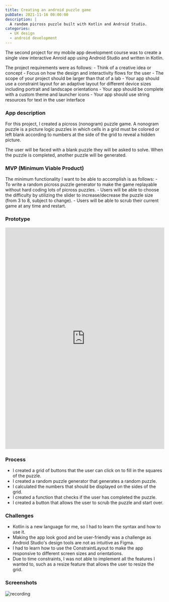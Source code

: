 ---
title: Creating an android puzzle game
pubDate: 2021-11-16 00:00:00
description: |
  A random picross puzzle built with Kotlin and Android Studio.
categories:
  - UX design
  - android development
---

The second project for my mobile app development course was to create a single view interactive Anroid app using Android Studio and written in Kotlin.

The project requirements were as follows:
    - Think of a creative idea or concept
    - Focus on how the design and interactivity flows for the user
    - The scope of your project should be larger than that of a lab
    - Your app should use a constraint layout for an adaptive layout for different device sizes including portrait and landscape orientations
    - Your app should be complete with a custom theme and launcher icons
    - Your app should use string resources for text in the user interface

### App description
For this project, I created a picross (nonogram) puzzle game. A nonogram puzzle is a picture logic puzzles in which cells in a grid must be colored or left blank according to numbers at the side of the grid to reveal a hidden picture.

The user will be faced with a blank puzzle they will be asked to solve. When the puzzle is completed, another puzzle will be generated. 

### MVP (Minimum Viable Product)

The minimum functionality I want to be able to accomplish is as follows:
    - To write a random picross puzzle generator to make the game replayable without hard coding lots of picross puzzles.
    - Users will be able to choose the difficulty by utilizing the slider to increase/decrease the puzzle size (from 3 to 8, subject to change).
    - Users will be able to scrub their current game at any time and restart.

### Prototype
<iframe style="border: 1px solid rgba(0, 0, 0, 0.1);" width="100%" height="700px" src="https://www.figma.com/embed?embed_host=share&url=https%3A%2F%2Fwww.figma.com%2Fproto%2FCHxpfjPtnmGTiDrscs5vkA%2FEndless-Picross%3Fnode-id%3D4%253A2%26starting-point-node-id%3D4%253A2" allowfullscreen></iframe> 

### Process
- I created a grid of buttons that the user can click on to fill in the squares of the puzzle.
- I created a random puzzle generator that generates a random puzzle.
- I calculated the numbers that should be displayed on the sides of the grid.
- I created a function that checks if the user has completed the puzzle.
- I created a button that allows the user to scrub the puzzle and start over.

### Challenges
- Kotlin is a new language for me, so I had to learn the syntax and how to use it.
- Making the app look good and be user-friendly was a challenge as Android Studio's design tools are not as intuitive as Figma.
- I had to learn how to use the ConstraintLayout to make the app responsive to different screen sizes and orientations.
- Due to time constraints, I was not able to implement all the features I wanted to, such as a resize feature that allows the user to resize the grid.

### Screenshots
![recording](https://github.com/kaischuygon/mobile-app-dev/raw/master/EndlessPicross/picrossRecording.gif)